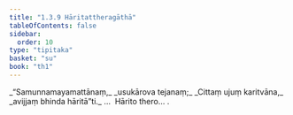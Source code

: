 ```yaml
---
title: "1.3.9 Hāritattheragāthā"
tableOfContents: false
sidebar:
  order: 10
type: "tipitaka"
basket: "su"
book: "th1"
---
```



<DynamicBreadcrumb />

<Division number="29" book="th1" bookNo="19" page="226">

<Paragraph number="66" type="verses" book="th1">
_“Samunnamayamattānaṃ,_  
_usukārova tejanaṃ;_  
_Cittaṃ ujuṃ karitvāna,_  
_avijjaṃ bhinda hāritā”ti._  


</Paragraph>
</Division>

<Paragraph number="67" type="center" book="th1">
…  Hārito thero… .
</Paragraph>